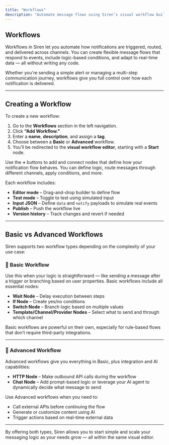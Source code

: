 ```yaml
---
title: "Workflows"
description: "Automate message flows using Siren’s visual workflow builder."
---
```


## Workflows

Workflows in Siren let you automate how notifications are triggered, routed, and delivered across channels. You can create flexible message flows that respond to events, include logic-based conditions, and adapt to real-time data — all without writing any code.

Whether you're sending a simple alert or managing a multi-step communication journey, workflows give you full control over how each notification is delivered.

---

## Creating a Workflow

To create a new workflow:

1. Go to the **Workflows** section in the left navigation.
2. Click **“Add Workflow.”**
3. Enter a **name**, **description**, and assign a **tag**.
4. Choose between a **Basic** or **Advanced** workflow.
5. You’ll be redirected to the **visual workflow editor**, starting with a **Start** node.

Use the **+** buttons to add and connect nodes that define how your notification flow behaves. You can define logic, route messages through different channels, apply conditions, and more.

Each workflow includes:

- **Editor mode** – Drag-and-drop builder to define flow
- **Test mode** – Toggle to test using simulated input
- **Input JSON** – Define `data` and `notify` payloads to simulate real events
- **Publish** – Push the workflow live
- **Version history** – Track changes and revert if needed

---

## Basic vs Advanced Workflows

Siren supports two workflow types depending on the complexity of your use case:

### 🔹 Basic Workflow

Use this when your logic is straightforward — like sending a message after a trigger or branching based on user properties. Basic workflows include all essential nodes:

- **Wait Node** – Delay execution between steps
- **If Node** – Create yes/no conditions
- **Switch Node** – Branch logic based on multiple values
- **Template/Channel/Provider Nodes** – Select what to send and through which channel

Basic workflows are powerful on their own, especially for rule-based flows that don’t require third-party integrations.

---

### 🔸 Advanced Workflow

Advanced workflows give you everything in Basic, plus integration and AI capabilities:

- **HTTP Node** – Make outbound API calls during the workflow
- **Chat Node** – Add prompt-based logic or leverage your AI agent to dynamically decide what message to send

Use Advanced workflows when you need to:

- Call external APIs before continuing the flow
- Generate or customize content using AI
- Trigger actions based on real-time external data

---

By offering both types, Siren allows you to start simple and scale your messaging logic as your needs grow — all within the same visual editor.

